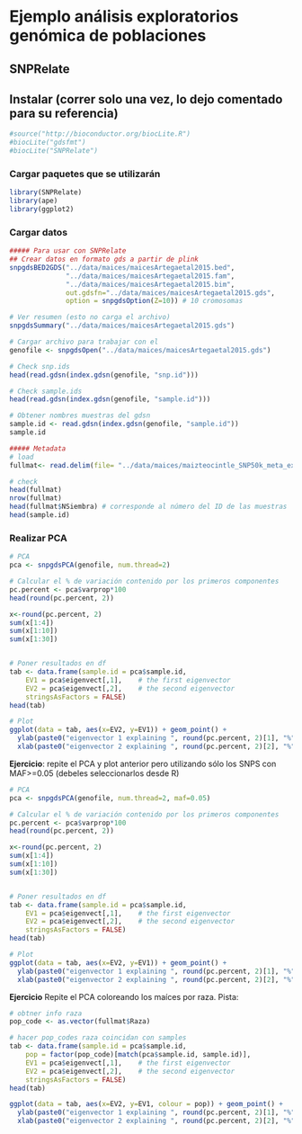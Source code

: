 # Ejemplo análisis exploratorios genómica de poblaciones

## SNPRelate
## Instalar (correr solo una vez, lo dejo comentado para su referencia)
```r
#source("http://bioconductor.org/biocLite.R")
#biocLite("gdsfmt")
#biocLite("SNPRelate")
```


### Cargar paquetes que se utilizarán
```r
library(SNPRelate)
library(ape)
library(ggplot2)
```


### Cargar datos
```r
##### Para usar con SNPRelate
## Crear datos en formato gds a partir de plink
snpgdsBED2GDS("../data/maices/maicesArtegaetal2015.bed", 
              "../data/maices/maicesArtegaetal2015.fam", 
              "../data/maices/maicesArtegaetal2015.bim", 
              out.gdsfn="../data/maices/maicesArtegaetal2015.gds", 
              option = snpgdsOption(Z=10)) # 10 cromosomas

# Ver resumen (esto no carga el archivo)
snpgdsSummary("../data/maices/maicesArtegaetal2015.gds")

# Cargar archivo para trabajar con el
genofile <- snpgdsOpen("../data/maices/maicesArtegaetal2015.gds")

# Check snp.ids
head(read.gdsn(index.gdsn(genofile, "snp.id")))

# Check sample.ids
head(read.gdsn(index.gdsn(genofile, "sample.id")))

# Obtener nombres muestras del gdsn
sample.id <- read.gdsn(index.gdsn(genofile, "sample.id"))
sample.id

##### Metadata
# load
fullmat<- read.delim(file= "../data/maices/maizteocintle_SNP50k_meta_extended.txt")

# check
head(fullmat)
nrow(fullmat)
head(fullmat$NSiembra) # corresponde al número del ID de las muestras
head(sample.id)

```


### Realizar PCA 

```r
# PCA
pca <- snpgdsPCA(genofile, num.thread=2)

# Calcular el % de variación contenido por los primeros componentes
pc.percent <- pca$varprop*100
head(round(pc.percent, 2))

x<-round(pc.percent, 2)
sum(x[1:4])
sum(x[1:10])
sum(x[1:30])


# Poner resultados en df
tab <- data.frame(sample.id = pca$sample.id,
    EV1 = pca$eigenvect[,1],    # the first eigenvector
    EV2 = pca$eigenvect[,2],    # the second eigenvector
    stringsAsFactors = FALSE)
head(tab)

# Plot
ggplot(data = tab, aes(x=EV2, y=EV1)) + geom_point() +
  ylab(paste0("eigenvector 1 explaining ", round(pc.percent, 2)[1], "%")) +
  xlab(paste0("eigenvector 2 explaining ", round(pc.percent, 2)[2], "%"))

```

**Ejercicio**: repite el PCA y plot anterior pero utilizando sólo los SNPS con MAF>=0.05 (debeles seleccionarlos desde R)

```r
# PCA
pca <- snpgdsPCA(genofile, num.thread=2, maf=0.05)

# Calcular el % de variación contenido por los primeros componentes
pc.percent <- pca$varprop*100
head(round(pc.percent, 2))

x<-round(pc.percent, 2)
sum(x[1:4])
sum(x[1:10])
sum(x[1:30])


# Poner resultados en df
tab <- data.frame(sample.id = pca$sample.id,
    EV1 = pca$eigenvect[,1],    # the first eigenvector
    EV2 = pca$eigenvect[,2],    # the second eigenvector
    stringsAsFactors = FALSE)
head(tab)

# Plot
ggplot(data = tab, aes(x=EV2, y=EV1)) + geom_point() +
  ylab(paste0("eigenvector 1 explaining ", round(pc.percent, 2)[1], "%")) +
  xlab(paste0("eigenvector 2 explaining ", round(pc.percent, 2)[2], "%"))

```


**Ejercicio** Repite el PCA coloreando los maíces por raza. Pista:

```r
# obtner info raza
pop_code <- as.vector(fullmat$Raza) 

# hacer pop_codes raza coincidan con samples
tab <- data.frame(sample.id = pca$sample.id,
    pop = factor(pop_code)[match(pca$sample.id, sample.id)],
    EV1 = pca$eigenvect[,1],    # the first eigenvector
    EV2 = pca$eigenvect[,2],    # the second eigenvector
    stringsAsFactors = FALSE)
head(tab)

```

```r

ggplot(data = tab, aes(x=EV2, y=EV1, colour = pop)) + geom_point() +
  ylab(paste0("eigenvector 1 explaining ", round(pc.percent, 2)[1], "%")) +
  xlab(paste0("eigenvector 2 explaining ", round(pc.percent, 2)[2], "%"))

```

